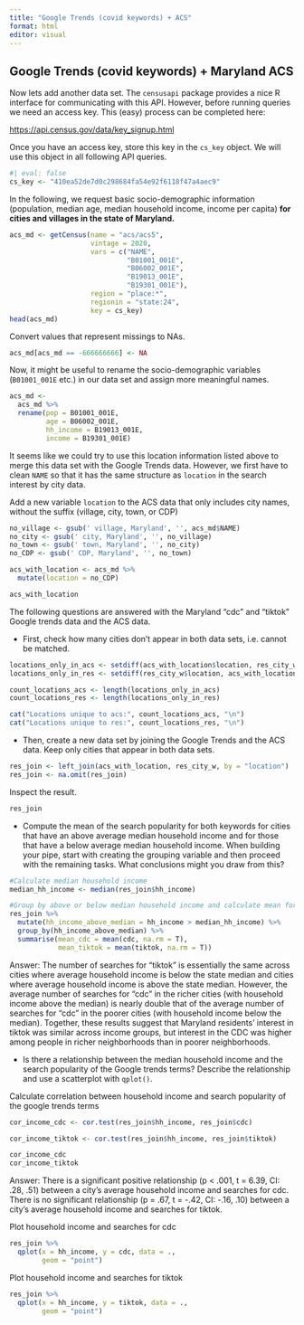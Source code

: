 ```yaml
---
title: "Google Trends (covid keywords) + ACS"
format: html
editor: visual
---
```


## Google Trends (covid keywords) + Maryland ACS

Now lets add another data set. The `censusapi` package provides a nice R interface for communicating with this API. However, before running queries we need an access key. This (easy) process can be completed here:

<https://api.census.gov/data/key_signup.html>

Once you have an access key, store this key in the `cs_key` object. We will use this object in all following API queries.

```r
#| eval: false
cs_key <- "410ea52de7d0c298684fa54e92f6118f47a4aec9"
```

In the following, we request basic socio-demographic information (population, median age, median household income, income per capita) **for cities and villages in the state of Maryland.**

```r

acs_md <- getCensus(name = "acs/acs5",
                    vintage = 2020, 
                    vars = c("NAME", 
                             "B01001_001E", 
                             "B06002_001E", 
                             "B19013_001E", 
                             "B19301_001E"), 
                    region = "place:*", 
                    regionin = "state:24",
                    key = cs_key)
head(acs_md)
```

Convert values that represent missings to NAs.

```r

acs_md[acs_md == -666666666] <- NA
```

Now, it might be useful to rename the socio-demographic variables (`B01001_001E` etc.) in our data set and assign more meaningful names.

```r
acs_md <-
  acs_md %>%
  rename(pop = B01001_001E, 
         age = B06002_001E, 
         hh_income = B19013_001E, 
         income = B19301_001E)
```

It seems like we could try to use this location information listed above to merge this data set with the Google Trends data. However, we first have to clean `NAME` so that it has the same structure as `location` in the search interest by city data.

Add a new variable `location` to the ACS data that only includes city names, without the suffix (village, city, town, or CDP)

```r
no_village <- gsub(' village, Maryland', '', acs_md$NAME)
no_city <- gsub(' city, Maryland', '', no_village)
no_town <- gsub(' town, Maryland', '', no_city)
no_CDP <- gsub(' CDP, Maryland', '', no_town)

acs_with_location <- acs_md %>% 
  mutate(location = no_CDP)

acs_with_location
```

The following questions are answered with the Maryland "cdc" and "tiktok" Google trends data and the ACS data.

-   First, check how many cities don't appear in both data sets, i.e. cannot be matched.

```r
locations_only_in_acs <- setdiff(acs_with_location$location, res_city_w$location)
locations_only_in_res <- setdiff(res_city_w$location, acs_with_location$location)

count_locations_acs <- length(locations_only_in_acs)
count_locations_res <- length(locations_only_in_res)

cat("Locations unique to acs:", count_locations_acs, "\n")
cat("Locations unique to res:", count_locations_res, "\n")
```

-   Then, create a new data set by joining the Google Trends and the ACS data. Keep only cities that appear in both data sets.

```r

res_join <- left_join(acs_with_location, res_city_w, by = "location")
res_join <- na.omit(res_join)
```

Inspect the result.

```r

res_join
```

-   Compute the mean of the search popularity for both keywords for cities that have an above average median household income and for those that have a below average median household income. When building your pipe, start with creating the grouping variable and then proceed with the remaining tasks. What conclusions might you draw from this?

```r

#Calculate median household income
median_hh_income <- median(res_join$hh_income)

#Group by above or below median household income and calculate mean for each keyword
res_join %>%
  mutate(hh_income_above_median = hh_income > median_hh_income) %>%
  group_by(hh_income_above_median) %>%
  summarise(mean_cdc = mean(cdc, na.rm = T), 
            mean_tiktok = mean(tiktok, na.rm = T))

```

Answer: The number of searches for "tiktok" is essentially the same across cities where average household income is below the state median and cities where average household income is above the state median. However, the average number of searches for "cdc" in the richer cities (with household income above the median) is nearly double that of the average number of searches for "cdc" in the poorer cities (with household income below the median). Together, these results suggest that Maryland residents' interest in tiktok was similar across income groups, but interest in the CDC was higher among people in richer neighborhoods than in poorer neighborhoods.

-   Is there a relationship between the median household income and the search popularity of the Google trends terms? Describe the relationship and use a scatterplot with `qplot()`.

Calculate correlation between household income and search popularity of the google trends terms

```r

cor_income_cdc <- cor.test(res_join$hh_income, res_join$cdc)

cor_income_tiktok <- cor.test(res_join$hh_income, res_join$tiktok)

cor_income_cdc
cor_income_tiktok
```

Answer: There is a significant positive relationship (p \< .001, t = 6.39, CI: .28, .51) between a city's average household income and searches for cdc. There is no significant relationship (p = .67, t = -.42, CI: -.16, .10) between a city's average household income and searches for tiktok.

Plot household income and searches for cdc

```r

res_join %>%
  qplot(x = hh_income, y = cdc, data = ., 
        geom = "point")
```

Plot household income and searches for tiktok

```r

res_join %>%
  qplot(x = hh_income, y = tiktok, data = ., 
        geom = "point")
```
